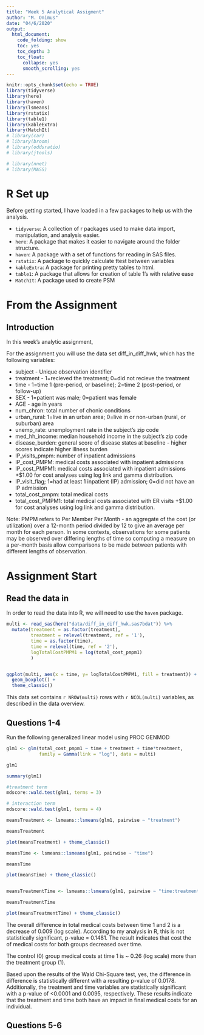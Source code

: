 ```yaml
---
title: "Week 5 Analytical Assigment"
author: "M. Onimus"
date: "04/6/2020"
output:
  html_document:
    code_folding: show
    toc: yes
    toc_depth: 3
    toc_float:
      collapse: yes
      smooth_scrolling: yes
---
```


```r
knitr::opts_chunk$set(echo = TRUE)
library(tidyverse)
library(here)
library(haven)
library(lsmeans)
library(rstatix)
library(table1)
library(kableExtra)
library(MatchIt)
# library(car)
# library(broom)
# library(oddsratio)
# library(jtools)

# library(nnet)
# library(MASS)

```

# R Set up

Before getting started, I have loaded in a few packages to help us with the analysis.

-   `tidyverse`: A collection of r packages used to make data import, manipulation, and analysis easier.
-   `here`: A package that makes it easier to navigate around the folder structure.
-   `haven`: A package with a set of functions for reading in SAS files.
-   `rstatix`: A package to quickly calculate ttest between variables
-   `kableExtra`: A package for printing pretty tables to html.
-   `table1`: A package that allows for creation of table 1's with relative ease
-   `MatchIt`: A package used to create PSM


# From the Assignment

## Introduction

In this week’s analytic assignment, 

For the assignment you will use the data set diff_in_diff_hwk, which has the following variables:

-   subject - Unique observation identifier
-   treatment - 1=recieved the treatment; 0=did not recieve the treatment
-   time - 1=time 1 (pre-period, or baseline); 2=time 2 (post-period, or follow-up)
-   SEX - 1=patient was male; 0=patient was female
-   AGE - age in years
-   num_chron: total number of chonic conditions
-   urban_rural: 1=live in an urban area; 0=live in or non-urban (rural, or suburban) area
-   unemp_rate: unemployment rate in the subject's zip code
-   med_hh_income: median household income in the subject's zip code
-   disease_burden: general score of disease states at baseline - higher scores indicate higher illness burden
-   IP_visits_pmpm: number of inpatient admissions
-   IP_cost_PMPM: medical costs associated with inpatient admissions
-   IP_cost_PMPM1: medical costs associated with inpatient admissions +$1.00 for cost analyses using log link and gamma distribution.
-   IP_visit_flag; 1=had at least 1 inpatient (IP) admission; 0=did not have an IP admission
-   total_cost_pmpm: total medical costs
-   total_cost_PMPM1: total medical costs associated with ER visits +$1.00 for cost analyses using log link and gamma distribution.

Note: PMPM refers to Per Member Per Month - an aggregate of the cost (or utilization) over a 12-month period divided by 12 to give an average per month for each person. In some contexts, observations for some patients may be observed over differing lengths of time so computing a measure on a per-month basis allow comparisons to be made between patients with different lengths of observation.

# Assignment Start

## Read the data in

In order to read the data into R, we will need to use the `haven` package.

```r

multi <- read_sas(here("data/diff_in_diff_hwk.sas7bdat")) %>% 
  mutate(treatment = as.factor(treatment),
         treatment = relevel(treatment, ref = '1'),
         time = as.factor(time),
         time = relevel(time, ref = '2'),
         logTotalCostPMPM1 = log(total_cost_pmpm1)
         )


ggplot(multi, aes(x = time, y= logTotalCostPMPM1, fill = treatment)) +
  geom_boxplot() +
  theme_classic()

```

This data set contains `r NROW(multi)` rows with `r NCOL(multi)` variables, as described in the data overview.

## Questions 1-4

Run the following generalized linear model using PROC GENMOD

```r

glm1 <- glm(total_cost_pmpm1 ~ time + treatment + time*treatment,
            family = Gamma(link = "log"), data = multi)

glm1

summary(glm1)

#treatment term
mdscore::wald.test(glm1, terms = 3)

# interaction term
mdscore::wald.test(glm1, terms = 4)

meansTreatment <- lsmeans::lsmeans(glm1, pairwise ~ "treatment")

meansTreatment

plot(meansTreatment) + theme_classic()

meansTime <- lsmeans::lsmeans(glm1, pairwise ~ "time")

meansTime

plot(meansTime) + theme_classic()


meansTreatmentTime <- lsmeans::lsmeans(glm1, pairwise ~ "time:treatment")

meansTreatmentTime

plot(meansTreatmentTime) + theme_classic()


```

The overall difference in total medical costs between time 1 and 2 is a decrease of 0.009 (log scale).  According to my analysis in R, this is not statistically significant, p-value = 0.1481.  The result indicates that cost the of medical costs for both groups decreased over time.

The control (0) group medical costs at time 1 is ~ 0.26 (log scale) more than the treatment group (1).

Based upon the results of the Wald Chi-Square test, yes, the difference in difference is statistically different with a resulting p-value of 0.0178.  Additionally, the treatment and time variables are statistically significant with a p-value of <0.0001 and 0.0095, respectively.  These results indicate that the treatment and time both have an impact in final medical costs for an individual.

## Questions 5-6

